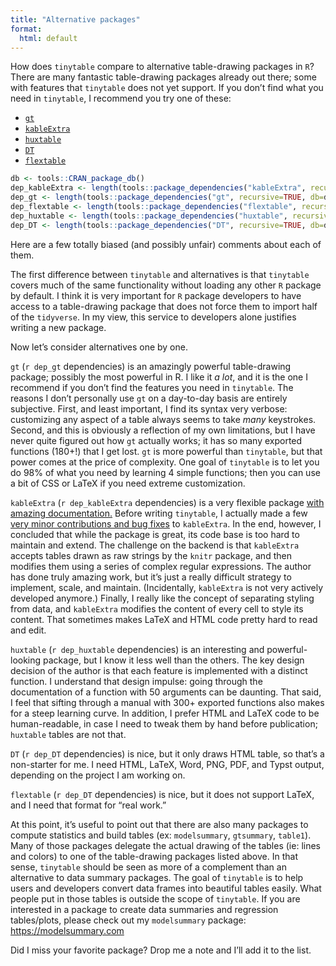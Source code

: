 ```yaml
---
title: "Alternative packages"
format: 
  html: default
---
```



How does `tinytable` compare to alternative table-drawing packages in `R`? There are many fantastic table-drawing packages already out there; some with features that `tinytable` does not yet support. If you don't find what you need in `tinytable`, I recommend you try one of these:

* [`gt`](https://gt.rstudio.com)
* [`kableExtra`](https://haozhu233.github.io/kableExtra/)
* [`huxtable`](https://hughjonesd.github.io/huxtable/)
* [`DT`](https://rstudio.github.io/DT/)
* [`flextable`](https://davidgohel.github.io/flextable/)

```r
db <- tools::CRAN_package_db()
dep_kableExtra <- length(tools::package_dependencies("kableExtra", recursive=TRUE, db=db)[[1]])
dep_gt <- length(tools::package_dependencies("gt", recursive=TRUE, db=db)[[1]])
dep_flextable <- length(tools::package_dependencies("flextable", recursive=TRUE, db=db)[[1]])
dep_huxtable <- length(tools::package_dependencies("huxtable", recursive=TRUE, db=db)[[1]])
dep_DT <- length(tools::package_dependencies("DT", recursive=TRUE, db=db)[[1]])
```

Here are a few totally biased (and possibly unfair) comments about each of them.

The first difference between `tinytable` and alternatives is that `tinytable` covers much of the same functionality without loading any other `R` package by default. I think it is very important for `R` package developers to have access to a table-drawing package that does not force them to import half of the `tidyverse`. In my view, this service to developers alone justifies writing a new package.

Now let's consider alternatives one by one.

`gt` (`r dep_gt` dependencies) is an amazingly powerful table-drawing package; possibly the most powerful in R. I like it *a lot*, and it is the one I recommend if you don't find the features you need in `tinytable`. The reasons I don't personally use `gt` on a day-to-day basis are entirely subjective. First, and least important, I find its syntax very verbose: customizing any aspect of a table always seems to take *many* keystrokes. Second, and this is obviously a reflection of my own limitations, but I have never quite figured out how `gt` actually works; it has so many exported functions (180+!) that I get lost. `gt` is more powerful than `tinytable`, but that power comes at the price of complexity. One goal of `tinytable` is to let you do 98% of what you need by learning 4 simple functions; then you can use a bit of CSS or LaTeX if you need extreme customization.

`kableExtra` (`r dep_kableExtra` dependencies) is a very flexible package [with amazing documentation.](http://haozhu233.github.io/kableExtra/) Before writing `tinytable`, I actually made a few [very minor contributions and bug fixes](https://github.com/haozhu233/kableExtra/graphs/contributors) to `kableExtra`. In the end, however, I concluded that while the package is great, its code base is too hard to maintain and extend. The challenge on the backend is that `kableExtra` accepts tables drawn as raw strings by the `knitr` package, and then modifies them using a series of complex regular expressions. The author has done truly amazing work, but it's just a really difficult strategy to implement, scale, and maintain. (Incidentally, `kableExtra` is not very actively developed anymore.) Finally, I really like the concept of separating styling from data, and `kableExtra` modifies the content of every cell to style its content. That sometimes makes LaTeX and HTML code pretty hard to read and edit.

`huxtable` (`r dep_huxtable` dependencies) is an interesting and powerful-looking package, but I know it less well than the others. The key design decision of the author is that each feature is implemented with a distinct function. I understand that design impulse: going through the documentation of a function with 50 arguments can be daunting. That said, I feel that sifting through a manual with 300+ exported functions also makes for a steep learning curve. In addition, I prefer HTML and LaTeX code to be human-readable, in case I need to tweak them by hand before publication; `huxtable` tables are not that.

`DT` (`r dep_DT` dependencies) is nice, but it only draws HTML table, so that's a non-starter for me. I need HTML, LaTeX, Word, PNG, PDF, and Typst output, depending on the project I am working on.

`flextable` (`r dep_DT` dependencies) is nice, but it does not support LaTeX, and I need that format for "real work."

At this point, it's useful to point out that there are also many packages to compute statistics and build tables (ex: `modelsummary`, `gtsummary`, `table1`). Many of those packages delegate the actual drawing of the tables (ie: lines and colors) to one of the table-drawing packages listed above. In that sense, `tinytable` should be seen as more of a complement than an alternative to data summary packages. The goal of `tinytable` is to help users and developers convert data frames into beautiful tables easily. What people put in those tables is outside the scope of `tinytable`. If you are interested in a package to create data summaries and regression tables/plots, please check out my `modelsummary` package: <https://modelsummary.com>

Did I miss your favorite package? Drop me a note and I'll add it to the list.